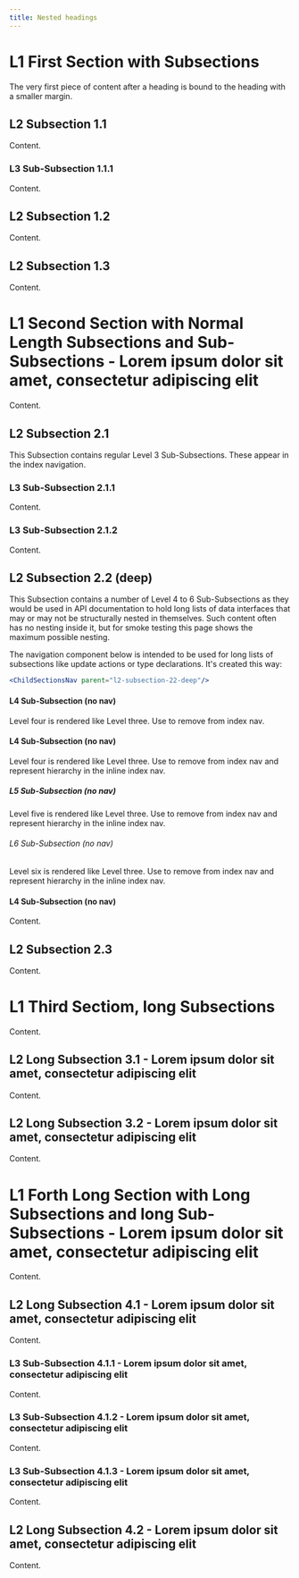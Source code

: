 ```yaml
---
title: Nested headings
---
```


# L1 First Section with Subsections

The very first piece of content after a heading is bound to the heading with a smaller margin.

## L2 Subsection 1.1

Content.

### L3 Sub-Subsection 1.1.1

Content.

## L2 Subsection 1.2

Content.

## L2 Subsection 1.3

Content.

# L1 Second Section with Normal Length Subsections and Sub-Subsections - Lorem ipsum dolor sit amet, consectetur adipiscing elit

Content.

## L2 Subsection 2.1

This Subsection contains regular Level 3 Sub-Subsections. These appear in the index navigation.

### L3 Sub-Subsection 2.1.1

Content.

### L3 Sub-Subsection 2.1.2

Content.

## L2 Subsection 2.2 (deep)

This Subsection contains a number of Level 4 to 6 Sub-Subsections as they would be used in API documentation to hold long lists of data interfaces that may or may not be structurally nested in themselves. Such content often has no nesting inside it, but for smoke testing this page shows the maximum possible nesting.

The navigation component below  is intended to be used for long lists of subsections like update actions or type declarations. It's created this way:

```jsx
<ChildSectionsNav parent="l2-subsection-22-deep"/>
```

<ChildSectionsNav parent="l2-subsection-22-deep"/>

#### L4 Sub-Subsection (no nav)

Level four is rendered like Level three. Use to remove from index nav.

#### L4 Sub-Subsection (no nav)

Level four is rendered like Level three. Use to remove from index nav and represent hierarchy in the inline index nav.

##### L5 Sub-Subsection (no nav)

Level five is rendered like Level three. Use to remove from index nav and represent hierarchy in the inline index nav.

###### L6 Sub-Subsection (no nav)

Level six is rendered like Level three. Use to remove from index nav and represent hierarchy in the inline index nav.

#### L4 Sub-Subsection (no nav)

Content.

## L2 Subsection 2.3

Content.

# L1 Third Sectiom, long Subsections

Content.

## L2 Long Subsection 3.1 - Lorem ipsum dolor sit amet, consectetur adipiscing elit

Content.

## L2 Long Subsection 3.2 - Lorem ipsum dolor sit amet, consectetur adipiscing elit

Content.

# L1 Forth Long Section with Long Subsections and long Sub-Subsections - Lorem ipsum dolor sit amet, consectetur adipiscing elit

Content.

## L2 Long Subsection 4.1 - Lorem ipsum dolor sit amet, consectetur adipiscing elit

Content.

### L3 Sub-Subsection 4.1.1 - Lorem ipsum dolor sit amet, consectetur adipiscing elit

Content.

### L3 Sub-Subsection 4.1.2 - Lorem ipsum dolor sit amet, consectetur adipiscing elit

Content.

### L3 Sub-Subsection 4.1.3 - Lorem ipsum dolor sit amet, consectetur adipiscing elit

Content.

## L2 Long Subsection 4.2 - Lorem ipsum dolor sit amet, consectetur adipiscing elit

Content.
